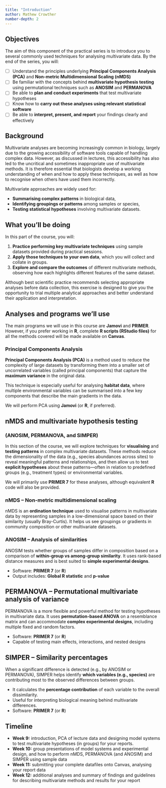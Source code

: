 ```yaml
---
title: "Introduction"
author: Mathew Crowther
number-depth: 2
---
```



## Objectives {.unnumbered}
The aim of this component of the practical series is to introduce you to several commonly used techniques for analysing multivariate data. By the end of the series, you will:

- [ ] Understand the principles underlying **Principal Components Analysis (PCA)** and **Non-metric Multidimensional Scaling (nMDS)**
- [ ] Be familiar with the concepts behind **multivariate hypothesis testing** using permutational techniques such as **ANOSIM** and **PERMANOVA**
- [ ] Be able to **plan and conduct experiments** that test multivariate hypotheses
- [ ] Know how to **carry out these analyses using relevant statistical software**
- [ ] Be able to **interpret, present, and report** your findings clearly and effectively



## Background 

Multivariate analyses are becoming increasingly common in biology, largely due to the growing accessibility of software tools capable of handling complex data. However, as discussed in lectures, this accessibility has also led to the uncritical and sometimes inappropriate use of multivariate methods. It is therefore essential that biologists develop a working understanding of when and how to apply these techniques, as well as how to recognise when others have used them incorrectly.

Multivariate approaches are widely used for:

- **Summarising complex patterns** in biological data,
- **Identifying groupings or patterns** among samples or species,
- **Testing statistical hypotheses** involving multivariate datasets.

## What you’ll be doing
In this part of the course, you will:

1. **Practice performing key multivariate techniques** using sample datasets provided during practical sessions.
2. **Apply those techniques to your own data**, which you will collect and collate in groups.
3. **Explore and compare the outcomes** of different multivariate methods, observing how each highlights different features of the same dataset.

Although best scientific practice recommends selecting appropriate analyses before data collection, this exercise is designed to give you the opportunity to trial multiple analytical approaches and better understand their application and interpretation.

## Analyses and programs we’ll use

The main programs we will use in this course are **Jamovi** and **PRIMER**. However, if you prefer working in **R**, complete **R scripts (RStudio files)** for all the methods covered will be made available on **Canvas**.

### Principal Components Analysis

**Principal Components Analysis (PCA)** is a method used to reduce the complexity of large datasets by transforming them into a smaller set of uncorrelated variables (called principal components) that capture the **maximum variance** in the original data.

This technique is especially useful for analysing **habitat data**, where multiple environmental variables can be summarised into a few key components that describe the main gradients in the data.

We will perform PCA using **Jamovi** (or **R**, if preferred).

## nMDS and multivariate hypothesis testing

### (ANOSIM, PERMANOVA, and SIMPER)

In this section of the course, we will explore techniques for **visualising** and **testing patterns** in complex multivariate datasets. These methods reduce the dimensionality of the data (e.g., species abundances across sites) to reveal meaningful patterns and relationships, and then allow us to test **explicit hypotheses** about these patterns—often in relation to predefined groups (e.g., treatment types) or environmental variables.

We will primarily use **PRIMER 7** for these analyses, although equivalent **R** code will also be provided.

### nMDS – Non-metric multidimensional scaling

nMDS is an **ordination technique** used to visualise patterns in multivariate data by representing samples in a low-dimensional space based on their similarity (usually Bray-Curtis). It helps us see groupings or gradients in community composition or other multivariate datasets.

### ANOSIM – Analysis of similarities

ANOSIM tests whether groups of samples differ in composition based on a comparison of **within-group vs among-group similarity**. It uses rank-based distance measures and is best suited to **simple experimental designs**.

- Software: **PRIMER 7** (or **R**)
- Output includes: **Global R statistic** and **p-value**

## PERMANOVA – Permutational multivariate analysis of variance

PERMANOVA is a more flexible and powerful method for testing hypotheses in multivariate data. It uses **permutation-based ANOVA** on a resemblance matrix and can accommodate **complex experimental designs**, including multiple fixed and random factors.

- Software: **PRIMER 7** (or **R**)
- Capable of testing main effects, interactions, and nested designs

## SIMPER – Similarity percentages

When a significant difference is detected (e.g., by ANOSIM or PERMANOVA), SIMPER helps identify **which variables (e.g., species)** are contributing most to the observed differences between groups.

- It calculates the **percentage contribution** of each variable to the overall dissimilarity.
- Useful for interpreting biological meaning behind multivariate differences.
- Software: **PRIMER 7** (or **R**)

## Timeline

- **Week 9:** introduction, PCA of lecture data and designing model systems to test multivariate hypotheses (in groups) for your reports. 
- **Week 10:** group presentations of model systems and experimental design, and how to perform nMDS, PERMANOVA (and ANOSIM) and SIMPER using sample data
- **Week 11:** submitting your complete datafiles onto Canvas, analysing your report data
- **Week 12:** additional analyses and summary of findings and guidelines for describing multivariate methods and results for your report

